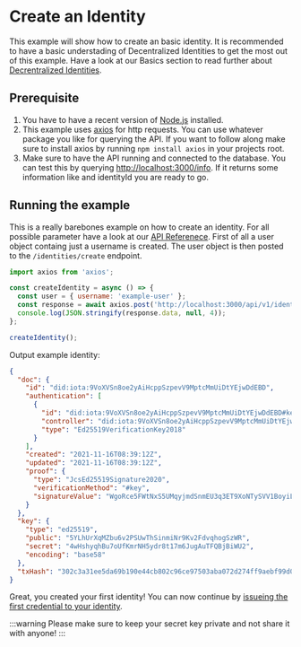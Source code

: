 # Create an Identity

This example will show how to create an basic identity. It is recommended to have a basic
understading of Decentralized Identities to get the most out of this example. Have a look at our Basics section to read further about
[Decrentralized Identities](../basics/identity).

## Prerequisite

1. You have to have a recent version of [Node.js](https://nodejs.org/en/) installed.
2. This example uses [axios](https://www.npmjs.com/package/axios) for http requests. You can use whatever package you like for querying the API. If you want to follow along make sure to install axios by running `npm install axios` in your projects root.
3. Make sure to have the API running and connected to the database. You can test this by querying [http://localhost:3000/info](http://localhost:3000/info). If it returns some information like and identityId you are ready to go.

## Running the example

This is a really barebones example on how to create an identity. For all possible parameter have a look at our [API Referenece](../api_reference).
First of all a user object containg just a username is created. The user object is then posted to the `/identities/create` endpoint.

```javascript
import axios from 'axios';

const createIdentity = async () => {
  const user = { username: 'example-user' };
  const response = await axios.post('http://localhost:3000/api/v1/identities/create', user);
  console.log(JSON.stringify(response.data, null, 4));
};

createIdentity();
```

Output example identity:

```json
{
  "doc": {
    "id": "did:iota:9VoXVSn8oe2yAiHcppSzpevV9MptcMmUiDtYEjwDdEBD",
    "authentication": [
      {
        "id": "did:iota:9VoXVSn8oe2yAiHcppSzpevV9MptcMmUiDtYEjwDdEBD#key",
        "controller": "did:iota:9VoXVSn8oe2yAiHcppSzpevV9MptcMmUiDtYEjwDdEBD",
        "type": "Ed25519VerificationKey2018"
      }
    ],
    "created": "2021-11-16T08:39:12Z",
    "updated": "2021-11-16T08:39:12Z",
    "proof": {
      "type": "JcsEd25519Signature2020",
      "verificationMethod": "#key",
      "signatureValue": "WgoRce5FWtNxS5UMqyjmdSnmEU3q3ET9XoNTySVV1BoyiLe4kC8HLCqSR8fL2ZzvREzDs47fXHaf7VXTwTYfEjQ"
    }
  },
  "key": {
    "type": "ed25519",
    "public": "5YLhUrXqMZbu6v2PSUwThSinmiNr9Kv2FdvqhogSzWR",
    "secret": "4wHshyqhBu7oUfKmrNH5ydr8t17m6JugAuTFQBjBiWU2",
    "encoding": "base58"
  },
  "txHash": "302c3a31ee5da69b190e44cb802c96ce97503aba072d274ff9aebf99d0106fb1"
}
```

Great, you created your first identity! You can now continue by [issueing the first credential to your identity](./issue_credential).

:::warning
Please make sure to keep your secret key private and not share it with anyone!
:::
